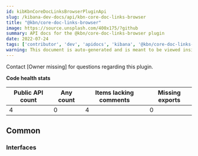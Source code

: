 ```yaml
---
id: kibKbnCoreDocLinksBrowserPluginApi
slug: /kibana-dev-docs/api/kbn-core-doc-links-browser
title: "@kbn/core-doc-links-browser"
image: https://source.unsplash.com/400x175/?github
summary: API docs for the @kbn/core-doc-links-browser plugin
date: 2022-07-24
tags: ['contributor', 'dev', 'apidocs', 'kibana', '@kbn/core-doc-links-browser']
warning: This document is auto-generated and is meant to be viewed inside our experimental, new docs system. Reach out in #docs-engineering for more info.
---
```




Contact [Owner missing] for questions regarding this plugin.

**Code health stats**

| Public API count  | Any count | Items lacking comments | Missing exports |
|-------------------|-----------|------------------------|-----------------|
| 4 | 0 | 4 | 0 |

## Common

### Interfaces
<DocDefinitionList data={kbnCoreDocLinksBrowserObj.common.interfaces}/>


